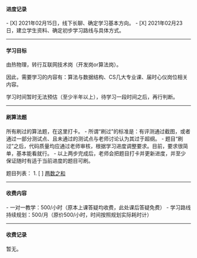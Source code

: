 ==== 进度记录 ====
- [X] 2021年02月15日，线下长聊、确定学习基本方向。
- [X] 2021年02月23日，建立学生资料、确定初步学习路线与具体方式。

----

==== 学习目标 ====
由热物理，转行互联网技术岗（开发岗or算法岗）。

因此，需要学习的内容有：算法与数据结构、CS几大专业课、届时心仪岗位相关内容。

学习时间暂时无法预估（至少半年以上），待学习一段时间之后，再行判断。

----

==== 刷算法题 ====
所有刷过的算法题，在这里打卡。
- 所谓“刷过”的标准是：有评测通过截图，或者通过一部分测试点、且未通过的测试点与老师讨论认为其过于超纲。
- 题目“刷过”之后，代码质量均应通过老师审核，根据学习进度调整要求。目前，要求很简单，基本能看就行。
- 以上两步完成后，老师会把题目打卡并更新进度，并至少保证随时有适于当前进度的题目可刷。

题目列表：
1. [ ] [[https://leetcode-cn.com/problems/two-sum/|两数之和]]

----

==== 收费内容 ====
- 一对一教学：500/小时（原本上课答疑均收费，此处课后答疑免费）
- 学习路线持续规划：500/月（原价500/小时，时间按照规划实际耗时计）

----

==== 收费记录 ====
暂无。
